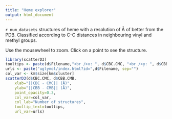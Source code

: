 ```yaml
---
title: "Heme explorer"
output: html_document
---
```


`r num_datasets` structures of heme with a resolution
of Å of better from the PDB. Classified according to C-C distances in
neighbouring vinyl and methyl groups.

Use the mousewheel to zoom. Click on a point to see the structure.

```r
library(scatterD3)
tooltips <- paste(d$Filename,"<br />x: ", d$CBC.CMC, "<br />y: ", d$CBB.CMB)
urls <- paste("uglymol/index.html?id=",d$Filename, sep="")
col_var <- km$size[km$cluster]
scatterD3(d$CBC.CMC, d$CBB.CMB,
    xlab="||CBC - CMC|| (Å)",
    ylab="||CBB - CMB|| (Å)",
    point_opacity=0.3,
    col_var=col_var,
    col_lab="Number of structures",
    tooltip_text=tooltips,
    url_var=urls)
```
